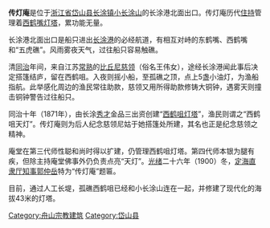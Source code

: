 '''传灯庵'''是位于[[浙江省|浙江省]][[岱山县|岱山县]][[长涂镇|长涂镇]][[小长涂山|小长涂山]]的长涂港北面出口。传灯庵历代[[住持|住持]]管理着[[西鹤嘴灯塔|西鹤嘴灯塔]]，累功能无量。

长涂港北面出口是船只进出[[长涂港|长涂港]]的必经航道，有相互对峙的东鹤嘴、西鹤嘴和“五虎礁”。风雨雾夜天气，过往船只容易触礁。

清[[同治|同治]]年间，来自江苏[[常熟|常熟]]的[[比丘尼|比丘尼]][[慈领|慈领]]（俗名王伟女），途经长涂港闻此事后决定搭篷结庐，留在西鹤咀。入夜则摇小船，至孤礁之顶，点上5盏小油灯，为渔船指航。此举感化周边的渔民常往助款，慈领又用所得助款修铸大铜钟，遇雾天则撞击铜钟警告过往船只。

同治十年（1871年），由长涂[[秀才|秀才]]金品三出资创建“[[西鹤咀灯塔|西鹤咀灯塔]]”，渔民则谓之“西鹤咀天灯”。传灯庵则为后人纪念慈领尼姑于她搭篷处所建，其名也正是纪念慈领之精神。

庵堂在第三代师性聪和尚时得以扩建，仍管理西鹤咀灯塔。第四代师本银为腿有疾，但除主持庵堂佛事外仍负责点亮“天灯”。[[光绪|光绪]]二十六年（1900）冬，[[定海直隶厅|定海直隶厅]][[知事|知事]][[郭仲岳|郭仲岳]]特为“传灯庵”题匾。

目前，通过人工长堤，孤礁西鹤咀已经和小长涂山连在一起，并修建了现代化的海拔43米的灯塔。

[[Category:舟山宗教建筑|Category:舟山宗教建筑]]
[[Category:岱山县|Category:岱山县]]